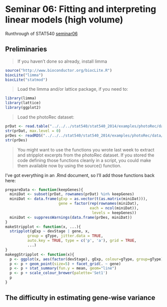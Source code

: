 Seminar 06: Fitting and interpreting linear models (high volume)
================================================================

Runthrough of STAT540 [seminar06](http://www.ugrad.stat.ubc.ca/~stat540/seminars/seminar06_highVolumeLinearModelling.html)

Preliminaries
-------------

> If you haven't done so already, install limma 

```r
source("http://www.bioconductor.org/biocLite.R")
biocLite("limma")
biocLite("statmod")
```

> Load the limma and/or lattice package, if you need to:

```r
library(limma)
library(lattice)
library(ggplot2)
```

> Load the photoRec dataset:

```r
prDat <- read.table("../../../stat540/stat540_2014/examples/photoRec/data/GSE4051_data.tsv")
str(prDat, max.level = 0)
prDes <- readRDS("../../../stat540/stat540_2014/examples/photoRec/data/GSE4051_design.rds")
str(prDes)
```

> You might want to use the functions you wrote last week to extract and stripplot excerpts from the photoRec dataset. If you stored the code defining those functions cleanly in a script, you could make them available now by using the source() function.

I've got everything in an .Rmd document, so I'll add those functions back here:

```r
prepareData <- function(keepGenes){
  miniDat <- subset(prDat, rownames(prDat) %in% keepGenes)
  miniDat <- data.frame(gExp = as.vector(t(as.matrix(miniDat))),
                        gene = factor(rep(rownames(miniDat), 
                                      each = ncol(miniDat)),
                                       levels = keepGenes))
  miniDat <- suppressWarnings(data.frame(prDes, miniDat))
}
makeStripplot <- function(x, ...){
  stripplot(gExp ~ devStage | gene, x,
          group = gType, jitter.data = TRUE,
          auto.key = TRUE, type = c('p', 'a'), grid = TRUE, 
          ...)
}
makeggStripplot <- function(x){
  p <- ggplot(x, aes(factor(devStage), gExp, colour=gType, group=gType))
  p <- p + geom_point(size=5) + facet_grid(. ~ gene)
  p <- p + stat_summary(fun.y = mean, geom="line")
  p <- p + scale_colour_brewer(palette='Set1')
  p
}
```

The difficulty in estimating gene-wise variance
-----------------------------------------------


